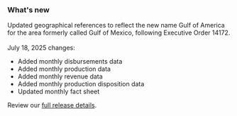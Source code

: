 ### What's new

Updated geographical references to reflect the new name Gulf of America for the area formerly called Gulf of Mexico, following Executive Order 14172.  
<br />
July 18, 2025 changes:
- Added <Link href="downloads/disbursements-by-month/" linkType="default">monthly disbursements data</Link>
- Added <Link href="/downloads/production-by-month/" linkType="default">monthly production data</Link>
- Added <Link href="downloads/revenue/" linkType="default">monthly revenue data</Link>
- Added <Link href="downloads/production-by-disposition/" linkType="default">monthly production disposition data</Link>
- Updated <Link href="fact-sheet/" linkType="default">monthly fact sheet</Link>

Review our [full release details](https://github.com/ONRR/nrrd/releases).

